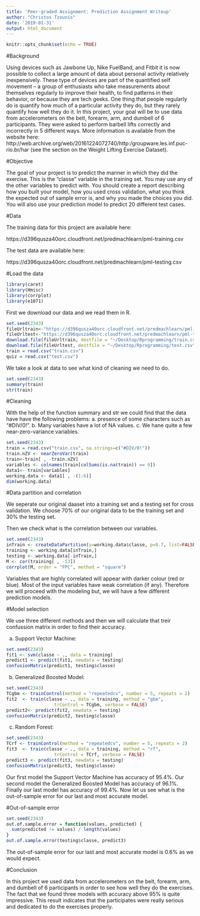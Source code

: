 ```yaml
---
title: 'Peer-graded Assignment: Prediction Assignment Writeup'
author: "Christos Tzounis"
date: '2019-01-31'
output: html_document
---
```


```r
knitr::opts_chunk$set(echo = TRUE)
```

#Background

Using devices such as Jawbone Up, Nike FuelBand, and Fitbit it is now possible to collect a large amount of data about personal activity relatively inexpensively. These type of devices are part of the quantified self movement – a group of enthusiasts who take measurements about themselves regularly to improve their health, to find patterns in their behavior, or because they are tech geeks. One thing that people regularly do is quantify how much of a particular activity they do, but they rarely quantify how well they do it. In this project, your goal will be to use data from accelerometers on the belt, forearm, arm, and dumbell of 6 participants. They were asked to perform barbell lifts correctly and incorrectly in 5 different ways. More information is available from the website here: http://web.archive.org/web/20161224072740/http:/groupware.les.inf.puc-rio.br/har (see the section on the Weight Lifting Exercise Dataset).


#Objective

The goal of your project is to predict the manner in which they did the exercise. This is the "classe" variable in the training set. You may use any of the other variables to predict with. You should create a report describing how you built your model, how you used cross validation, what you think the expected out of sample error is, and why you made the choices you did. You will also use your prediction model to predict 20 different test cases.

#Data

The training data for this project are available here:

https://d396qusza40orc.cloudfront.net/predmachlearn/pml-training.csv

The test data are available here:

https://d396qusza40orc.cloudfront.net/predmachlearn/pml-testing.csv

#Load the data

```r
library(caret)
library(Hmisc)
library(corrplot)
library(e1071)
```

First we download our data and we read them in R.

```r
set.seed(2343)
fileUrltrain<-"https://d396qusza40orc.cloudfront.net/predmachlearn/pml-training.csv"
fileUrltest<-"https://d396qusza40orc.cloudfront.net/predmachlearn/pml-testing.csv"
download.file(fileUrltrain, destfile = "~/Desktop/Rprogramming/train.csv", method="curl")
download.file(fileUrltest, destfile = "~/Desktop/Rprogramming/test.csv", method="curl")
train = read.csv("train.csv")
quiz = read.csv("test.csv")
```

We take a look at data to see what kind of cleaning we need to do.

```r
set.seed(2343)
summary(train)
str(train)
```

#Cleaning

With the help of the function summary and str we could find that the data have have the following problems: a. presence of some characters such as "#DIV/0!". b. Many variables have a lot of NA values. c. We hane quite a few near-zero-variance variables.

```r
set.seed(2343)
train = read.csv("train.csv", na.strings=c("#DIV/0!"))
train.nZV <- nearZeroVar(train)
train<-train[ , -train.nZV]
variables <- colnames(train[colSums(is.na(train)) == 0])
data1<- train[variables]
working.data <- data1[ , -(1:6)]
dim(working.data)
```

#Data partition and correlation

We seperate our original daaset into a training set and a testing set for cross validation. We choose 70\% of our original data to be the training set and 30\% the testing set.

Then we check what is the correlation between our variables. 

```r
set.seed(2343)
inTrain <- createDataPartition(y=working.data$classe, p=0.7, list=FALSE )
training <- working.data[inTrain,]
testing <- working.data[-inTrain,]
M <- cor(training[ , -53])
corrplot(M, order = "FPC", method = "square")
```

Variables that are highly correlated will appear with darker colour (red or blue). Most of the input variables have weak correlation (if any). Therefore we will proceed with the modeling but, we will have a few different prediction models.


#Model selection

We use three different methods and then we will calculate that treir confussion matrix in order to find their accuracy.

a. Support Vector Machine:


```r
set.seed(2343)
fit1 <- svm(classe ~ ., data = training)
predict1 <- predict(fit1, newdata = testing)
confusionMatrix(predict1, testing$classe)
```

b. Generalized Boosted Model:

```r
set.seed(2343)
TCgbm <- trainControl(method = "repeatedcv", number = 5, repeats = 2)
fit2  <- train(classe ~ ., data = training, method = "gbm",
                  trControl = TCgbm, verbose = FALSE)
predict2<- predict(fit2, newdata = testing)
confusionMatrix(predict2, testing$classe)
```

c. Random Forest:

```r
set.seed(2343)
TCrf <- trainControl(method = "repeatedcv", number = 5, repeats = 2)
fit3  <- train(classe ~ ., data = training, method = "rf",
                  trControl = TCrf, verbose = FALSE)
predict3 <- predict(fit3, newdata = testing)
confusionMatrix(predict3, testing$classe)
```

Our first model the Support Vector Machine has accuracy of 95.4\%. Our second model the Generalized Boosted Model has accuracy of 96.1\%. Finally our last model has accuracy of 99.4\%. Now let us see what is the out-of-sample error for our last and most accurate model.


#Out-of-sample error

```r
set.seed(2343)
out.of.sample.error = function(values, predicted) {
  sum(predicted != values) / length(values)
}
out.of.sample.error(testing$classe, predict3)
```

The out-of-sample error for our last and most accurate model is 0.6\% as we would expect.

#Conclusion

In this project we used data from accelerometers on the belt, forearm, arm, and dumbell of 6 participants in order to see how well they do the exercises. The fact that we found three models with accuracy above 95\% is quite impressive. This result indicates that the participates were really serious and dedicated to do the exercises properly.
